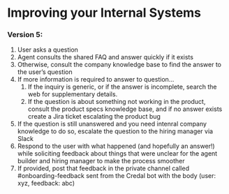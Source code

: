 # Improving your Internal Systems 

### Version 5:
1. User asks a question
2. Agent consults the shared FAQ and answer quickly if it exists
3. Otherwise, consult the company knowledge base to find the answer to the user’s question
4. If more information is required to answer to question… 
    1. If the inquiry is generic, or if the answer is incomplete, search the web for supplementary details. 
    2. If the question is about something not working in the product, consult the product specs knowledge base, and if no answer exists create a Jira ticket escalating the product bug
5. If the question is still unanswered and you need intenral company knowledge to do so,  escalate the question to the hiring manager via Slack
6. Respond to the user with what happened (and hopefully an answer!) while soliciting feedback about things that were unclear for the agent builder and hiring manager to make the process smoother
7. If provided, post that feedback in the private channel called #onboarding-feedback sent from the Credal bot with the body (user: xyz, feedback: abc) 